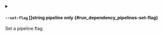 
<details className="config-field -function" data-expandable="false">
<summary>

#### `--set-flag` <span className="config-field-type">[]string</span> <span className="config-field-enum"></span> <span className="config-field-default -return"></span> <span className="config-field-required" data-required="false">pipeline only</span>  {#run_dependency_pipelines-set-flag}

Set a pipeline flag

</summary>



</details>
